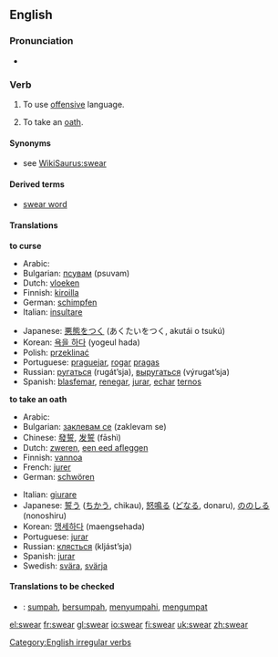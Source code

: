==English==
=== Pronunciation ===
*{{IPA|/'swεəɻ/}}

===Verb===
[[Category:English irregular verbs]]
{{en-verb2|'''to swear'''|'''[[swears]]'''|'''[[swore]]'''|'''[[sworn]]'''|'''[[swearing]]'''}}

#{{intransitive}} To use [[offensive]] language.
#{{intransitive}} {{transitive}} To take an [[oath]].

====Synonyms====
*see [[WikiSaurus:swear]]

====Derived terms====
*[[swear word]]

==== Translations ====
'''to curse'''
{{top}}
*Arabic: {{ARchar|[[شتم]]}} {{Unicode|(šátama)}}
*Bulgarian: [[псувам]] (psuvam)
*Dutch: [[vloeken]]
*Finnish: [[kiroilla]]
*German: [[schimpfen]]
*Italian: [[insultare]]
{{mid}}
*Japanese: [[悪態をつく]] (あくたいをつく, akutái o tsukú)
*Korean: [[욕을 하다]] (yogeul hada)
*Polish: [[przeklinać]]
*Portuguese: [[praguejar]], [[rogar]] [[praga]]s
*Russian: [[ругаться]] (rugát’sja), [[выругаться]] (výrugat’sja)
*Spanish: [[blasfemar]], [[renegar]], [[jurar]], [[echar]] [[terno]]s
{{bottom}}

'''to take an oath'''
{{top}}
*Arabic: {{ARchar|[[حلف]]}} {{Unicode|(ħálafa)}}
*Bulgarian: [[заклевам се]] (zaklevam se)
*Chinese: [[發誓]], [[发誓]] (fāshì)
*Dutch: [[zweren]], [[een eed afleggen]]
*Finnish: [[vannoa]]
*French: [[jurer]]
*German: [[schwören]]
{{mid}}
*Italian: [[giurare]]
*Japanese: [[誓う]] ([[ちかう]], chikau), [[怒鳴る]] ([[どなる]], donaru), [[ののしる]] (nonoshiru)
*Korean: [[맹세하다]] (maengsehada)
*Portuguese: [[jurar]]
*Russian: [[клясться]] (kljást’sja)
*Spanish: [[jurar]]
*Swedish: [[svära]], [[svärja]]
{{bottom}}

====Translations to be checked====
{{checktrans}}

*{{ttbc|Indonesian}}: [[sumpah]], [[sumpah|bersumpah]], [[sumpah|menyumpahi]], [[umpat|mengumpat]]

[[el:swear]]
[[fr:swear]]
[[gl:swear]]
[[io:swear]]
[[fi:swear]]
[[uk:swear]]
[[zh:swear]]